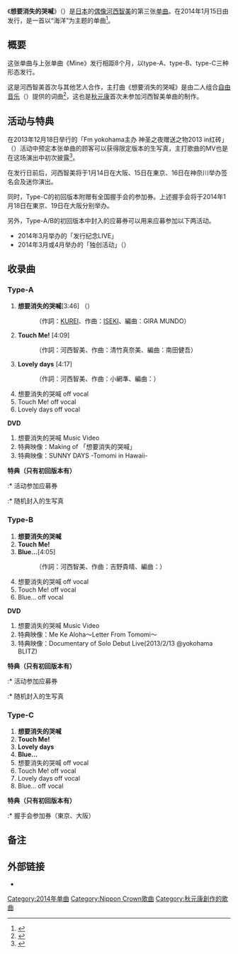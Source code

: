 {{Infobox Single 
| Name           = 想要消失的哭喊<br/>（{{lang|ja|キエタイクライ}}）
| Artist         = [[河西智美|河西智美]]
| Album          = 
| A-side         = 
| B-side         = Touch Me!<br/>Lovely days（Type-A・Type-C）<br/>Blue…（Type-B・Type-C）
| Released       = 2014年1月15日
| Format         = [[单曲|单曲]]
| Recorded       = 
| Genre          = [[J-POP|J-POP]]
| Length         = 24分24秒（Type-A）<br/>24分01秒（Type-B）<br/>32分34秒（Type-C）
| Label          = {{link-ja|NIPPON CROWN|日本クラウン}}
| Writer         = [[自由音乐|KUREI]]（作詞 #1）<br/>[[自由音乐|ISEKI]]（作曲 #1）<br/>河西智美（作詞 #1以外三曲）<br/>清竹真奈美（作曲 #2）<br/>小網準（作曲 Type-A #3）<br/>吉野貴晴（作曲 Type-B #3）
| Producer       = [[自由音乐|自由音乐]]（#1）
| Certification  = 
| Chart position = * 单曲周榜第5名（[[Oricon公信榜|Oricon]]）<ref>{{Cite web|script-title=ja:河西智美のリリース一覧|language=ja|publisher=Oricon|url=http://www.oricon.co.jp/prof/artist/416563/products/release/|accessdate=2014-01-23|archive-date=2014-01-28|archive-url=https://web.archive.org/web/20140128133728/http://www.oricon.co.jp/prof/artist/416563/products/release/|dead-url=no}}</ref>
| Last single    = [[Mine_(河西智美单曲)|Mine]]<br/>（2013年）
| This single    = '''想要消失的哭喊'''<br/>（2014年）
| Next single    =
| Misc           = 
}}
《'''想要消失的哭喊'''》（{{lang-ja|キエタイクライ}}）是[[日本|日本]]的[[偶像|偶像]][[河西智美|河西智美]]的第三张[[单曲|单曲]]。在2014年1月15日由{{link-ja|NIPPON CROWN|日本クラウン}}发行，是一首以“海洋”为主题的单曲<ref>{{cite web |url=http://natalie.mu/music/news/103709 |script-title=ja:河西智美、年明けに「海」テーマのソロ3rdシングル |publisher=[[Natalie_(网站)|Natalie]] |date=2013-11-16 |accessdate=2013-12-19 |archive-date=2013-12-18 |archive-url=https://web.archive.org/web/20131218102413/http://natalie.mu/music/news/103709 |dead-url=no }}</ref>。

== 概要 ==
这张单曲与上张单曲《Mine》发行相距8个月，以type-A、type-B、type-C三种形态发行。

这是河西智美首次与其他艺人合作，主打曲《想要消失的哭喊》是由二人组合[[自由音乐|自由音乐]]（{{lang|ja|キマグレン}}）提供的词曲<ref>{{cite web |url=http://natalie.mu/music/news/105651 |script-title=ja:河西智美、“海”がテーマの新曲はキマグレンとのコラボ曲 |publisher=[[Natalie_(网站)|Natalie]] |date=2013-12-13 |accessdate=2013-12-19 |archive-date=2013-12-16 |archive-url=https://web.archive.org/web/20131216210532/http://natalie.mu/music/news/105651 |dead-url=no }}</ref>，这也是[[秋元康|秋元康]]首次未参加河西智美单曲的制作。

== 活动与特典 ==
在2013年12月18日举行的「Fm yokohama主办 神圣之夜赠送之物2013 in红砖」（{{lang|ja|Fm yokohama主催 聖なる夜の贈りもの2013 in赤レンガ}}）活动中预定本张单曲的顾客可以获得限定版本的生写真，主打歌曲的MV也是在这场演出中初次披露<ref>{{cite web |url=http://natalie.mu/music/news/106072 |script-title=ja:河西智美サンタ帽で赤レンガソロライブ、新曲PVも公開 |publisher=[[Natalie_(网站)|Natalie]] |date=2013-12-19 |accessdate=2013-12-19 |archive-date=2013-12-19 |archive-url=https://web.archive.org/web/20131219214446/http://natalie.mu/music/news/106072 |dead-url=no }}</ref>。

在发行日前后，河西智美将于1月14日在大阪、15日在東京、16日在神奈川举办签名会及迷你演出。

同时，Type-C的初回版本附赠有全国握手会的参加券。上述握手会将于2014年1月18日在東京、19日在大阪分别举办。

另外，Type-A/B的初回版本中封入的应募券可以用来应募参加以下两活动。
* 2014年3月举办的「发行纪念LIVE」
* 2014年3月或4月举办的「独创活动」（{{lang|ja|プレミアムイベント}}）

== 收录曲 ==
=== Type-A === 
# '''想要消失的哭喊'''[3:46] （{{lang|ja|キエタイクライ}}）
#: （作詞：[[自由音乐|KUREI]]、作曲：[[自由音乐|ISEKI]]、編曲：GIRA MUNDO）
# '''Touch Me!''' [4:09]
#: （作詞：河西智美、作曲：清竹真奈美、編曲：南田健吾）
# '''Lovely days''' [4:17]
#: （作詞：河西智美、作曲：小網準、編曲：{{link-ja|矢野博康|矢野博康}}）
# 想要消失的哭喊 off vocal
# Touch Me! off vocal
# Lovely days off vocal

'''DVD'''
# 想要消失的哭喊 Music Video
# 特典映像：Making of 「想要消失的哭喊」
# 特典映像：SUNNY DAYS -Tomomi in Hawaii-

'''特典（只有初回版本有）'''
:* 活动参加应募券
:* 随机封入的生写真

=== Type-B === 
# '''想要消失的哭喊'''
# '''Touch Me!'''
# '''Blue…'''[4:05]
#: （作詞：河西智美、作曲：吉野貴晴、編曲：{{link-ja|Integral Clover|Integral Clover}}）
# 想要消失的哭喊 off vocal
# Touch Me! off vocal
# Blue… off vocal

'''DVD'''
# 想要消失的哭喊 Music Video
# 特典映像：Me Ke Aloha～Letter From Tomomi～
# 特典映像：Documentary of Solo Debut Live(2013/2/13 @yokohama BLITZ)

'''特典（只有初回版本有）'''
:* 活动参加应募券
:* 随机封入的生写真

=== Type-C === 
# '''想要消失的哭喊'''  
# '''Touch Me!'''
# '''Lovely days'''
# '''Blue…'''
# 想要消失的哭喊 off vocal
# Touch Me! off vocal
# Lovely days off vocal
# Blue… off vocal

'''特典（只有初回版本有）'''
:* 握手会参加券（東京、大阪）

== 备注 ==
{{Reflist}}

== 外部链接 ==
* {{YouTube|jWOjBsC7FFI|河西智美「想要消失的哭喊」}}

{{DEFAULTSORT:Ketaikurai}}
[[Category:2014年单曲|Category:2014年单曲]]
[[Category:Nippon_Crown歌曲|Category:Nippon Crown歌曲]]
[[Category:秋元康創作的歌曲|Category:秋元康創作的歌曲]]